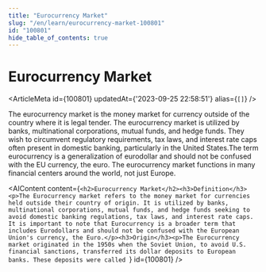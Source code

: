 ```yaml
---
title: "Eurocurrency Market"
slug: "/en/learn/eurocurrency-market-100801"
id: "100801"
hide_table_of_contents: true
---
```



# Eurocurrency Market

<ArticleMeta id={100801} updatedAt={'2023-09-25 22:58:51'} alias={`[]`} />
<div className='border-solid border-b border-t-0 my-4 border-[var(--ifm-color-gray-300)]' />

The eurocurrency market is the money market for currency outside of the country where it is legal tender. The eurocurrency market is utilized by banks, multinational corporations, mutual funds, and hedge funds. They wish to circumvent regulatory requirements, tax laws, and interest rate caps often present in domestic banking, particularly in the United States.The term eurocurrency is a generalization of eurodollar and should not be confused with the EU currency, the euro. The eurocurrency market functions in many financial centers around the world, not just Europe.

<AIContent content={`<h2>Eurocurrency Market</h2><h3>Definition</h3><p>The Eurocurrency market refers to the money market for currencies held outside their country of origin. It is utilized by banks, multinational corporations, mutual funds, and hedge funds seeking to avoid domestic banking regulations, tax laws, and interest rate caps. It is important to note that Eurocurrency is a broader term that includes Eurodollars and should not be confused with the European Union's currency, the Euro.</p><h3>Origin</h3><p>The Eurocurrency market originated in the 1950s when the Soviet Union, to avoid U.S. financial sanctions, transferred its dollar deposits to European banks. These deposits were called `} id={100801} />
